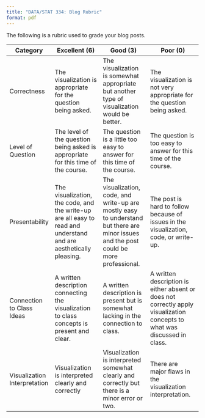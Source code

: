 ```yaml
---
title: "DATA/STAT 334: Blog Rubric"
format: pdf
---
```


The following is a rubric used to grade your blog posts.


| Category | Excellent (6) | Good (3) | Poor (0) |
| --------- | ------------------- | ------------------ | -------------------- |
| Correctness | The visualization is appropriate for the question being asked. | The visualization is somewhat appropriate but another type of visualization would be better. | The visualization is not very appropriate for the question being asked. |
| Level of Question | The level of the question being asked is appropriate for this time of the course. | The question is a little too easy to answer for this time of the course. | The question is too easy to answer for this time of the course. |
| Presentability | The visualization, the code, and the write-up are all easy to read and understand and are aesthetically pleasing. | The visualization, code, and write-up are mostly easy to understand but there are minor issues and the post could be more professional. | The post is hard to follow because of issues in the visualization, code, or write-up. |
| Connection to Class Ideas | A written description connecting the visualization to class concepts is present and clear. | A written description is present but is somewhat lacking in the connection to class. | A written description is either absent or does not correctly apply visualization concepts to what was discussed in class. |
| Visualization Interpretation | Visualization is interpreted clearly and correctly | Visualization is interpreted somewhat clearly and correctly but there is a minor error or two. | There are major flaws in the visualization interpretation. |
